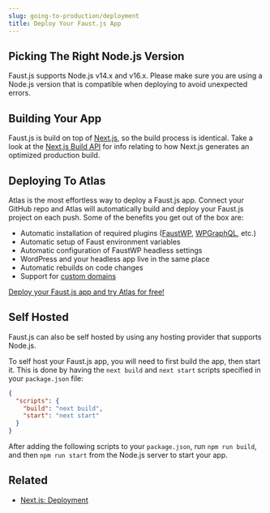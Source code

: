 ```yaml
---
slug: going-to-production/deployment
title: Deploy Your Faust.js App
---
```


## Picking The Right Node.js Version

Faust.js supports Node.js v14.x and v16.x. Please make sure you are using a Node.js version that is compatible when deploying to avoid unexpected errors.

## Building Your App

Faust.js is build on top of [Next.js](https://nextjs.org/), so the build process is identical. Take a look at the [Next.js Build API](https://nextjs.org/docs/deployment#nextjs-build-api) for info relating to how Next.js generates an optimized production build.

## Deploying To Atlas

Atlas is the most effortless way to deploy a Faust.js app. Connect your GitHub repo and Atlas will automatically build and deploy your Faust.js project on each push. Some of the benefits you get out of the box are:

- Automatic installation of required plugins ([FaustWP](https://wordpress.org/plugins/faustwp/), [WPGraphQL](https://wordpress.org/plugins/wp-graphql/), etc.)
- Automatic setup of Faust environment variables
- Automatic configuration of FaustWP headless settings
- WordPress and your headless app live in the same place
- Automatic rebuilds on code changes
- Support for [custom domains](https://wpengine.com/support/add-domain-in-user-portal/)

[Deploy your Faust.js app and try Atlas for free!](https://wpengine.com/atlas/#form)

## Self Hosted

Faust.js can also be self hosted by using any hosting provider that supports Node.js.

To self host your Faust.js app, you will need to first build the app, then start it. This is done by having the `next build` and `next start` scripts specified in your `package.json` file:

```json title="package.json"
{
  "scripts": {
    "build": "next build",
    "start": "next start"
  }
}
```

After adding the following scripts to your `package.json`, run `npm run build`, and then `npm run start` from the Node.js server to start your app.

## Related

- [Next.js: Deployment](https://nextjs.org/docs/deployment)
